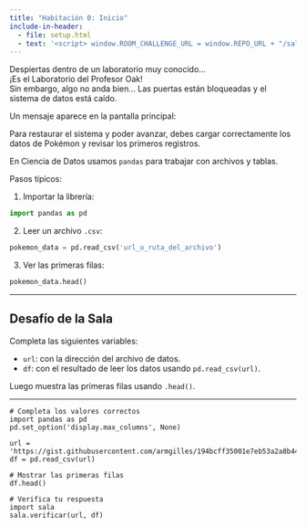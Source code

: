 ```yaml
---
title: "Habitación 0: Inicio"
include-in-header:
  - file: setup.html
  - text: '<script> window.ROOM_CHALLENGE_URL = window.REPO_URL + "/sala_00.py"; </script>'
---
```


Despiertas dentro de un laboratorio muy conocido...  
¡Es el Laboratorio del Profesor Oak!  
Sin embargo, algo no anda bien... Las puertas están bloqueadas y el sistema de datos está caído.

Un mensaje aparece en la pantalla principal:

<div class="alert alert-info">
Para restaurar el sistema y poder avanzar, debes cargar correctamente los datos de Pokémon y revisar los primeros registros.
</div>

::: {.callout-tip title="¿Cómo se cargan datos en Python?" collapse="true"}
En Ciencia de Datos usamos `pandas` para trabajar con archivos y tablas.

Pasos típicos:

1. Importar la librería:

```python
import pandas as pd
```

2. Leer un archivo `.csv`:

```python
pokemon_data = pd.read_csv('url_o_ruta_del_archivo')
```

3. Ver las primeras filas:

```python
pokemon_data.head()
```
:::

---

## Desafío de la Sala

Completa las siguientes variables:

- `url`: con la dirección del archivo de datos.  
- `df`: con el resultado de leer los datos usando `pd.read_csv(url)`.  

Luego muestra las primeras filas usando `.head()`.

---

```pyodide-python
# Completa los valores correctos
import pandas as pd
pd.set_option('display.max_columns', None)

url = 'https://gist.githubusercontent.com/armgilles/194bcff35001e7eb53a2a8b441e8b2c6/raw/92200bc0a673d5ce2110aaad4544ed6c4010f687/pokemon.csv'
df = pd.read_csv(url)

# Mostrar las primeras filas
df.head()

# Verifica tu respuesta
import sala
sala.verificar(url, df)
```